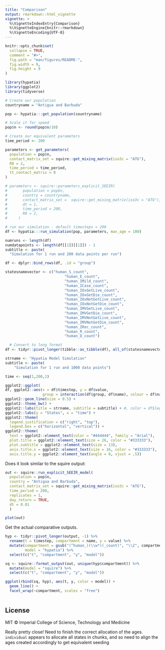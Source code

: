```yaml
---
title: "Comparison"
output: rmarkdown::html_vignette
vignette: >
  %\VignetteIndexEntry{Comparison}
  %\VignetteEngine{knitr::rmarkdown}
  %\VignetteEncoding{UTF-8}
---
```


```r
knitr::opts_chunk$set(
  collapse = TRUE,
  comment = "#>", 
  fig.path = "man/figures/README-",
  fig.width = 9, 
  fig.height = 9
)
```

```r
library(hypatia)
library(ggplot2)
library(tidyverse)
```

```r

# Create our population
countryname = "Antigua and Barbuda"

pop <- hypatia:::get_population(countryname)

# Scale it for speed
pop$n <- round(pop$n/10)

# Create our equivalent parameters
time_period <- 200

parameters <- get_parameters(
  population = pop$n,
  contact_matrix_set = squire::get_mixing_matrix(iso3c = "ATG"),
  R0 = 2,
  time_period = time_period,
  tt_contact_matrix = 0
)

# parameters <- squire::parameters_explicit_SEEIR(
#       population = pop$n,
#       country = countryname,
#       contact_matrix_set =  squire::get_mixing_matrix(iso3c = "ATG"),
#       dt = 1,
#       time_period = 200,
#       R0 = 2,
#     )

# run our simulation - default timesteps = 200
df <- hypatia:::run_simulation(pop, parameters, max_age = 100)

numruns <- length(df)
numdatapoints <- length(df[[1]][[1]]) - 1
subtitle <- paste(
  "Simulation for 1 run and 200 data points per run")

df <- dplyr::bind_rows(df, .id = "group")

statesnamevector <- c("human_S_count",
                           "human_E_count",
                           "human_IMild_count",
                           "human_ICase_count",
                           "human_IOxGetLive_count",
                           "human_IOxGetDie_count",
                           "human_IOxNotGetLive_count",
                           "human_IOxNotGetDie_count",
                           "human_IMVGetLive_count",
                           "human_IMVGetDie_count",
                           "human_IMVNotGetLive_count",
                           "human_IMVNotGetDie_count",
                           "human_IRec_count",
                           "human_R_count",
                           "human_D_count")

  # Convert to long format
df <- tidyr::pivot_longer(tibble::as_tibble(df), all_of(statesnamevector))

strname <- "Hypatia Model Simulation"
subtitle <- paste(
    "Simulation for 1 run and 1000 data points")

time <- seq(1,200,1)

ggplot2::ggplot(
df, ggplot2::aes(x = df$timestep, y = df$value,
                 group = interaction(df$group, df$name), colour = df$name)) +
ggplot2::geom_line(size = 0.5) +
ggplot2::theme_bw() +
ggplot2::labs(title = strname, subtitle = subtitle) + #, color = df$legend) +
ggplot2::labs(y = "States", x = "time") +
ggplot2::theme(
  legend.justification = c("right", "top"),
  legend.box = c("horizontal", "vertical")) +
ggplot2::theme(
  text = ggplot2::element_text(color = "#444444", family = "Arial"),
  plot.title = ggplot2::element_text(size = 26, color = "#333333"),
  plot.subtitle = ggplot2::element_text(size = 13),
  axis.title.x = ggplot2::element_text(size = 16, color = "#333333"),
  axis.title.y = ggplot2::element_text(angle = 0, vjust = .5))


```

Does it look similar to the squire output:

```r

out <- squire::run_explicit_SEEIR_model(
  population = pop$n, 
  country = "Antigua and Barbuda", 
  contact_matrix_set = squire::get_mixing_matrix(iso3c = "ATG"),
  time_period = 200, 
  replicates = 1,
  day_return = TRUE, 
  dt = 0.01
  )

plot(out)

```

Get the actual comparative outputs. 

```r

hyp <- tidyr::pivot_longer(output, -1) %>% 
  rename(t = timestep, compartment = name, y = value) %>% 
  mutate(compartment = gsub("(^human_)(\\w*)(_count)", "\\2", compartment),
         model = "hypatia") %>% 
  select(c("t", "compartment", "y", "model"))

sq <- squire::format_output(out, unique(hyp$compartment)) %>% 
  mutate(model = "squire") %>% 
  select(c("t", "compartment", "y", "model"))

ggplot(rbind(sq, hyp), aes(t, y, color = model)) + 
  geom_line() + 
  facet_wrap(~compartment, scales = "free")



```

## License

MIT © Imperial College of Science, Technology and Medicine

Really pretty close! Need to finish the correct allocation of the ages. 
`individual` appears to allocate all states in chunks, and so need to align the
ages created accordingly to get equivalent seeding
